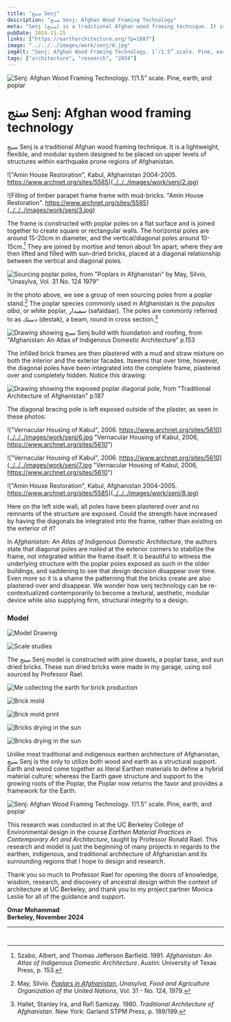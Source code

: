 ```yaml
---
title: "سنج Senj"
description: "سنج Senj: Afghan Wood Framing Technology"
meta: "Senj (سنج) is a traditional Afghan wood framing technique. It is a lightweight, flexible, and modular system designed to be placed on upper levels of structures within earthquake prone regions of Afghanistan."
pubDate: 2024-11-25
links: ["https://eartharchitecture.org/?p=1887"]
image: "../../../images/work/senj/0.jpg"
imgAlt: "Senj: Afghan Wood Framing Technology. 1’/1.5” scale. Pine, earth, and poplar."
tags: ["architecture", "research", "2024"]
---
```


![Senj: Afghan Wood Framing Technology. 1’/1.5” scale. Pine, earth, and poplar](../../../images/work/senj/1.1.jpg)

# سنج Senj: Afghan wood framing technology

سنج Senj is a traditional Afghan wood framing technique. It is a lightweight, flexible, and modular system designed to be placed on upper levels of structures within earthquake prone regions of Afghanistan.

!["Amin House Restoration", Kabul, Afghanistan 2004-2005. https://www.archnet.org/sites/5585](../../../images/work/senj/2.jpg)

![Filling of timber parapet frame frame with mud-bricks. "Amin House Restoration". https://www.archnet.org/sites/5585](../../../images/work/senj/3.jpg)

The frame is constructed with poplar poles on a flat surface and is joined together to create square or rectangular walls. The
horizontal poles are around 15-20cm in diameter, and the vertical/diagonal poles around 10-15cm.[^1] They are joined by mortise
and tenon about 1m apart, where they are then lifted and filled with sun-dried bricks, placed at a diagonal relationship between
the vertical and diagonal poles.

![Sourcing poplar poles, from "Poplars in Afghanistan" by May, Silvio, "Unasylva, Vol. 31 No. 124 1979"](../../../images/work/senj/poplar.jpg)

In the photo above, we see a group of men sourcing poles from a poplar stand.[^2] The poplar species commonly used in
Afghanistan is the *populas alba*, or white poplar, سفيدار (safaidaar). The poles are commonly referred to as دستك (destak), a
beam, round in cross section.[^3]

![Drawing showing سنج Senj build with foundation and roofing, from "Afghanistan: An Atlas of Indigenous Domestic Architecture" p.153](../../../images/work/senj/4.jpg)

The infilled brick frames are then plastered with a mud and straw mixture on both the interior and the exterior facades. Itseems that over time, however, the diagonal poles have been integrated into the complete frame, plastered over and completely hidden. Notice this drawing:

![Drawing showing the exposed poplar diagonal pole, from "Traditional Architecture of Afghanistan" p.187](../../../images/work/senj/5.jpg "Drawing showing the exposed poplar diagonal pole, from the book Afghanistan: An Atlas of Indigenous Domestic Architecture p.153.")

The diagonal bracing pole is left exposed outside of the plaster, as seen in these photos:

!["Vernacular Housing of Kabul", 2006. https://www.archnet.org/sites/5610](../../../images/work/senj/6.jpg "Vernacular Housing of Kabul, 2006, https://www.archnet.org/sites/5610")

!["Vernacular Housing of Kabul", 2006. https://www.archnet.org/sites/5610](../../../images/work/senj/7.jpg "Vernacular Housing of Kabul, 2006, https://www.archnet.org/sites/5610")

!["Amin House Restoration", Kabul, Afghanistan 2004-2005. https://www.archnet.org/sites/5585](../../../images/work/senj/8.jpg)

Here on the left side wall, all poles have been plastered over and no remnants of the structure are exposed. Could the strength have increased by having the diagonals be integrated into the frame, rather than existing on the exterior of it?

In *Afghanistan: An Atlas of Indigenous Domestic Architecture*, the authors state that diagonal poles are *nailed* at the exterior corners to stabilize the frame, not integrated within the frame itself. It is beautiful to witness the underlying structure with the poplar poles exposed as such in the older buildings, and saddening to see that design decision disappear over time. Even more so it is a shame the patterning that the bricks create are also plastered over and disappear. We wonder how senj technology can be re-contextualized contemporarily to become a textural, aesthetic, modular device while also supplying firm, structural integrity to a design.

### Model

![Model Drawing](../../../images/work/senj/9.jpg)

![Scale studies](../../../images/work/senj/10.jpg)

The سنج Senj model is constructed with pine dowels, a poplar base, and sun dried bricks. These sun dried bricks were made in my garage, using soil sourced by Professor Rael. 

![Me collecting the earth for brick production](../../../images/work/senj/11.jpg)

![Brick mold](../../../images/work/senj/12.1.jpg)

![Brick mold print](../../../images/work/senj/12.jpg)

![Bricks drying in the sun](../../../images/work/senj/13.jpg)

![Bricks drying in the sun](../../../images/work/senj/13.1.jpg)

Unlike most traditional and indigenous earthen architecture of Afghanistan, سنج Senj is the only to utilize both wood and earth as a structural support. Earth and wood come together as literal Earthen materials to define a hybrid material culture; whereas the Earth gave structure and support to the growing roots of the Poplar, the Poplar now returns the favor and provides a framework for the Earth.

![Senj: Afghan Wood Framing Technology. 1’/1.5” scale. Pine, earth, and poplar](../../../images/work/senj/1.jpg)

This research was conducted in at the UC Berkeley College of Environmental design in the course *‌Earthen Material Practices in Contemporary Art and Architecture*, taught by Professor Ronald Rael. This research and model is just the beginning of many projects in regards to the earthen, indigenous, and traditional architecture of Afghanistan and its surrounding regions that I hope to design and research. 

Thank you so much to Professor Rael for opening the doors of knowledge, wisdom, research, and discovery of ancestral design
within the context of architecture at UC Berkeley, and thank you to my project partner Monica Leslie for all of the guidance and
support.

**Omar Mohammad\
Berkeley, November 2024**

---
` `
[^1]: Szabo, Albert, and Thomas Jefferson Barfield. 1991. *Afghanistan: An Atlas of Indigenous Domestic Architecture*. Austin:
University of Texas Press, p. 153.
[^2]: May, Silvio. [*Poplars in Afghanistan*](https://openknowledge.fao.org/server/api/core/bitstreams/b71c73a7-c93b-43d0-8ae6-08b2054061ac/content/n2550e06.htm#TopOfPage), *Unasylva, Food and Agriculture Organization of the United Nations*, Vol. 31 - No. 124, 1979.
[^3]: Hallet, Stanley Ira, and Rafi Samizay. 1980. *Traditional Architecture of Afghanistan*. New York: Garland STPM Press, p. 189/199.
